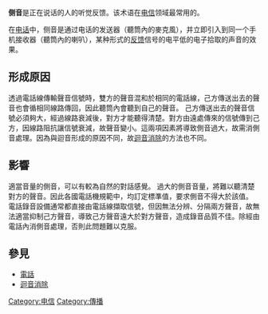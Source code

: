 {{多個問題|
{{unreferenced|time=2013-04-15T08:48:29+00:00}}
{{Expand|time=2013-04-15T06:53:17+00:00 }}
{{Expert|time=2015-12-14T03:31:25+00:00}}
}}
'''侧音'''是正在说话的人的听觉反馈。该术语在[[电信|电信]]领域最常用的。

在[[电话|电话]]中，侧音是通过电话的发送器（聽筒內的麥克風），并立即引入到同一个手机接收器（聽筒內的喇叭），某种形式的[[反馈|反馈]]信号的电平低的电子拾取的声音的效果。

== 形成原因 == 
透過電話線傳輸聲音信號時，雙方的聲音混和於相同的電話線，己方傳送出去的聲音也會循相同線路傳回，因此聽筒內會聽到自己的聲音。
己方傳送出去的聲音信號必須夠大，經過線路衰減後，對方才能聽得清楚。對方由遠處傳來的信號傳到己方，因線路阻抗讓信號衰減，故聲音變小。這兩項因素將導致側音過大，故需消側音處理。因為與迴音形成的原因不同，故[[迴音消除|迴音消除]]的方法也不同。

== 影響 ==
適當音量的側音，可以有較為自然的對話感覺。
過大的側音音量，將難以聽清楚對方的聲音。因此各國電話機規範中，均訂定標準值，要求側音不得大於該值。
電話錄音設備通常都直接由電話線擷取信號，但因無法分辨、分隔兩方聲音，故無法適當抑制己方聲音，導致己方聲音遠大於對方聲音，造成錄音品質不佳。除經由電話內消側音處理，否則此問題難以克服。

== 參見 ==
* [[電話|電話]]
* [[迴音消除|迴音消除]]

[[Category:电信|Category:电信]]
[[Category:傳播|Category:傳播]]